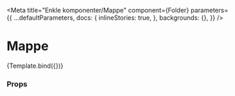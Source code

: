 

<Meta
  title="Enkle komponenter/Mappe"
  component={Folder}
  parameters={{
    ...defaultParameters,
    docs: {
      inlineStories: true,
    },
    backgrounds: {},
  }}
/>


# Mappe

<Canvas>
  <Story
    name="Mappe"
    args={{
      id: '3d88300c-1186-47f5-a99a-8ea93fa20981',
      title: 'Dette er min tittel',
      subFolders: 3,
      subResources: 3,
      description: '',
      link: '',
      type: 'list',
      menuItems: { control: false },
    }}>
    {Template.bind({})}
  </Story>
</Canvas>

### Props

<ArgsTable story="Mappe" />
